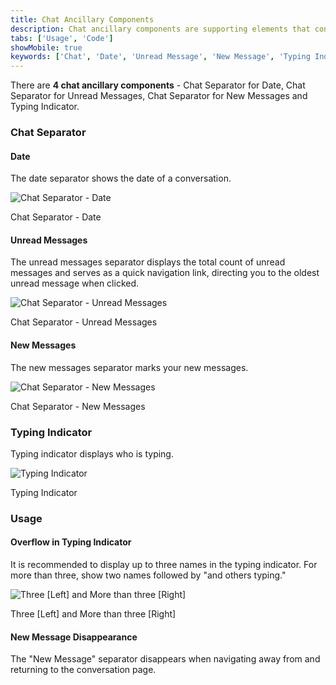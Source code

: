 ```yaml
---
title: Chat Ancillary Components
description: Chat ancillary components are supporting elements that contribute to the holistic experience and cohesion of a conversation framework.
tabs: ['Usage', 'Code']
showMobile: true
keywords: ['Chat', 'Date', 'Unread Message', 'New Message', 'Typing Indicator', 'Chat Separator']
---
```


There are **4 chat ancillary components** - Chat Separator for Date, Chat Separator for Unread Messages, Chat Separator for New Messages and Typing Indicator.

### Chat Separator

#### Date

The date separator shows the date of a conversation.

![Chat Separator - Date](./images/date.png)
<Caption>Chat Separator - Date</Caption>

<br />

#### Unread Messages

The unread messages separator displays the total count of unread messages and serves as a quick navigation link, directing you to the oldest unread message when clicked.

![Chat Separator - Unread Messages](./images/unread-message.png)
<Caption>Chat Separator - Unread Messages</Caption>

<br />

#### New Messages

The new messages separator marks your new messages.

![Chat Separator - New Messages](./images/new-message.png)
<Caption>Chat Separator - New Messages</Caption>

<br />

### Typing Indicator

Typing indicator displays who is typing.

![Typing Indicator](./images/typing-indicator.png)
<Caption>Typing Indicator</Caption>

<br />

### Usage

#### Overflow in Typing Indicator

It is recommended to display up to three names in the typing indicator. For more than three, show two names followed by "and others typing."

![ Three [Left] and More than three [Right]](./images/overflow-typing-indicator.png)
<Caption> Three [Left] and More than three [Right]</Caption>

<br />

#### New Message Disappearance

The "New Message" separator disappears when navigating away from and returning to the conversation page.
